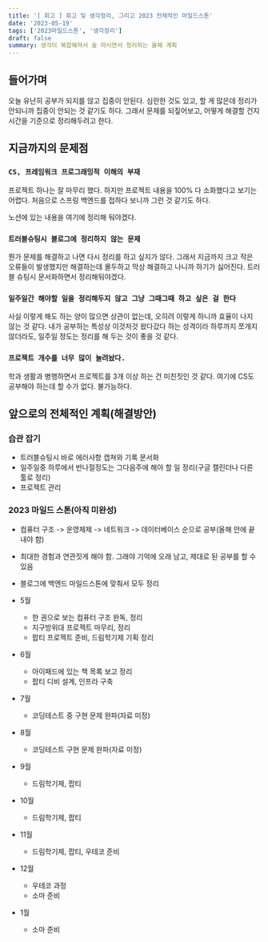 ```yaml
---
title: '[ 회고 ] 회고 및 생각정리, 그리고 2023 전체적인 마일드스톤'
date: '2023-05-19'
tags: ['2023마일드스톤', '생각정리']
draft: false
summary: 생각이 복잡해져서 술 마시면서 정리하는 올해 계획
---
```


## 들어가며

오늘 유난히 공부가 되지를 않고 집중이 안된다. 심란한 것도 있고, 할 게 많은데 정리가 안되니까 집중이 안되는 것 같기도 하다. 그래서 문제를 되짚어보고, 어떻게 해결할 건지 시간을 기준으로 정리해두려고 한다.

## 지금까지의 문제점

### `CS, 프레임워크 프로그래밍적 이해의 부재`

프로젝트 하나는 잘 마무리 했다. 하지만 프로젝트 내용을 100% 다 소화했다고 보기는 어렵다. 처음으로 스프링 백엔드를 접하다 보니까 그런 것 같기도 하다.

노션에 있는 내용을 여기에 정리해 둬야겠다.

### `트러블슈팅시 블로그에 정리하지 않는 문제`

뭔가 문제를 해결하고 나면 다시 정리를 하고 싶지가 않다. 그래서 지금까지 크고 작은 오류들이 발생했지만 해결하는데 몰두하고 막상 해결하고 나니까 하기가 싫어진다.
트러블 슈팅시 문서화하면서 정리해둬야겠다.

### `일주일간 해야할 일을 정리해두지 않고 그냥 그때그때 하고 싶은 걸 한다`

사실 이렇게 해도 하는 양이 많으면 상관이 없는데, 오히려 이렇게 하니까 효율이 나지 않는 것 같다. 내가 공부하는 특성상 이것저것 왔다갔다 하는 성격이라 하루까지 쪼개지 않더라도, 일주일 정도는 정리를 해 두는 것이 좋을 것 같다.

### `프로젝트 개수를 너무 많이 늘려놨다.`

학과 생활과 병행하면서 프로젝트를 3개 이상 하는 건 미친짓인 것 같다. 여기에 CS도 공부해야 하는데 할 수가 없다. 불가능하다.

## 앞으로의 전체적인 계획(해결방안)

### 습관 잡기

- 트러블슈팅시 바로 에러사항 캡쳐와 기록 문서화
- 일주일중 하루에서 반나절정도는 그다음주에 해야 할 일 정리(구글 캘린더나 다른 툴로 정리)
- 프로젝트 관리

### 2023 마일드 스톤(아직 미완성)

- 컴퓨터 구조 -> 운영체제 -> 네트워크 -> 데이터베이스 순으로 공부(올해 안에 끝내야 함)
- 최대한 경험과 연관짓게 해야 함. 그래야 기억에 오래 남고, 제대로 된 공부를 할 수 있음
- 블로그에 백엔드 마일드스톤에 맞춰서 모두 정리

- 5월
  - 한 권으로 보는 컴퓨터 구조 완독, 정리
  - 지구방위대 프로젝트 마무리, 정리
  - 팝티 프로젝트 준비, 드림학기제 기획 정리
- 6월
  - 아이패드에 있는 책 목록 보고 정리
  - 팝티 디비 설계, 인프라 구축
- 7월
  - 코딩테스트 중 구현 문제 완파(자료 미정)
- 8월
  - 코딩테스트 구현 문제 완파(자료 미정)
- 9월
  - 드림학기제, 팝티
- 10월
  - 드림학기제, 팝티
- 11월
  - 드림학기제, 팝티, 우테코 준비
- 12월
  - 우테코 과정
  - 소마 준비
- 1월
  - 소마 준비
